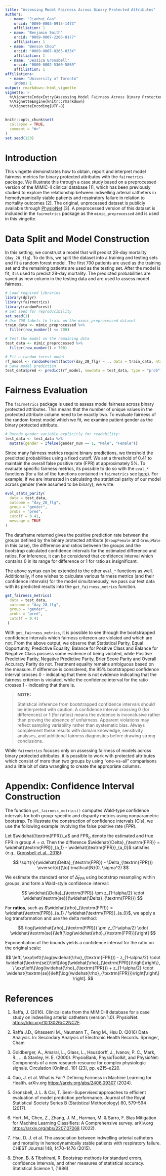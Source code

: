 ```yaml
---
title: "Assessing Model Fairness Across Binary Protected Attributes"
authors:
  - name: "Jianhui Gao"
    orcid: "0000-0003-0915-1473"
    affiliation: 1
  - name: "Benjamin Smith"
    orcid: "0009-0007-2206-0177"
    affiliation: 1
  - name: "Benson Chou"
    orcid: "0009-0007-0265-033X"
    affiliation: 1
  - name: "Jessica Gronsbell"
    orcid: "0000-0002-5360-5869"
    affiliation: 1
affiliations:
  - name: "University of Toronto"
    index: 1
output: rmarkdown::html_vignette
vignette: >
  %\VignetteIndexEntry{Assessing Model Fairness Across Binary Protected Attributes}
  %\VignetteEngine{knitr::rmarkdown}
  %\VignetteEncoding{UTF-8}
---
```


```r
knitr::opts_chunk$set(
  collapse = TRUE,
  comment = "#>"
)
set.seed(123)
```

# Introduction

This vingette demonstrates how to obtain, report and interpret model fairness metrics for binary protected attributes with the `fairmetrics` package. We illustrate this through a case study based on a preprocessed version of the MIMIC-II clinical database [1], which has been previously studied to explore the relationship between indwelling arterial catheters in hemodynamically stable patients and respiratory failure in relation to mortality outcomes [2]. The original, unprocessed dataset is publicly available through [PhysioNet](https://physionet.org/content/mimic2-iaccd/1.0/) [3]. A preprocessed version of this dataset is included in the `fairmetrics` package as the `mimic_preprocessed` and is used in this vingette.

# Data Split and Model Construction

In this setting, we construct a model that will predict 28-day mortality (`day_28_flg`). To do this, we split the dataset into a training and testing sets and fit a random forest model. The first 700 patients are used as the training set and the remaining patients are used as the testing set. After the model is fit, it is used to predict 28-day mortality. The predicted probabilities are saved as new column in the testing data and are used to assess model fairness. 

```r
# Load required libraries
library(dplyr)
library(fairmetrics)
library(randomForest)
# Set seed for reproducibility
set.seed(1)
# Use 700 labels to train on the mimic_preprocessed dataset
train_data <- mimic_preprocessed %>%
  filter(row_number() <= 700)

# Test the model on the remaining data
test_data <- mimic_preprocessed %>%
  filter(row_number() > 700)

# Fit a random forest model
rf_model <- randomForest(factor(day_28_flg) ~ ., data = train_data, ntree = 1000)
# Save model prediction
test_data$pred <- predict(rf_model, newdata = test_data, type = "prob")[, 2]
```

# Fairness Evaluation

The `fairmetrics` package is used to assess model fairness across binary protected attributes. This means that the number of unique values in the protected attribute column need to be exactly two. To evaluate fairness of the random forest model which we fit, we examine patient gender as the binary protected attribute.

```r
# Recode gender variable explicitly for readability: 
test_data <- test_data %>%
  mutate(gender = ifelse(gender_num == 1, "Male", "Female"))
```

Since many fairness metrics require binary predictions, we threshold the predicted probabilities using a fixed cutoff. We set a threshold of 0.41 to maintain the overall false positive rate (FPR) at approximately 5%. To evaluate specific fairness metrics, its possible to do so with the `eval_*` functions (for a list of the functions contained in `fairmetrics` see [here](https://jianhuig.github.io/fairmetrics/reference/index.html)). For example, if we are interested in calculating the statistical parity of our model across gender (here assumed to be binary), we write: 

```r
eval_stats_parity(
  data = test_data, 
  outcome = "day_28_flg",
  group = "gender",
  probs = "pred",
  cutoff = 0.41,
  message = TRUE
)
```


The dataframe returned gives the positive prediction rate between the groups defined by the binary protected attribute (`GroupFemale` and `GroupMale` in this case), the difference and ratios between the groups and the bootstrap calculated confidence intervals for the estimated difference and ratios. For inference, it can be considered that confidence interval which contains 0 in its range for difference or 1 for ratio as insignificant.

The above syntax can be extended to the other `eval_*` functions as well. Additionally, if one wishes to calculate various fairness metrics (and their confidence intervals) for the model simultaneously, we pass our test data with its predicted results into the `get_fairness_metrics` function.

```r
get_fairness_metrics(
  data = test_data,
  outcome = "day_28_flg",
  group = "gender",
  probs = "pred",
  cutoff = 0.41
 )
```

With `get_fairness_metrics`, it is possible to see through the bootstrapped confidence intervals which fairness critereon are violated and which are not. From the above output, we observe that Statistical Parity, Equal Opportunity, Predictive Equality, Balance for Positive Class and Balance for Negative Class possess some evidence of being violated, while Positive Predictive Parity, Negative Predictive Parity, Brier Score Parity and Overall Accuracy Parity do not. Treatment equality remains ambiguous based on the measure. If  difference is considered, the 95%  bootstrapped confidence interval crosses 0 - indicating that there is not evidence indicating that the fairness criterion is violated, while the confidence interval for the ratio crosses 1 - indicating that there is. 

> __NOTE:__
>
> Statistical inference from bootstrapped confidence intervals should be interpreted with caution. A confidence interval crossing 0 (for differences) or 1 (for ratios) means the evidence is inconclusive rather than proving the absence of unfairness. Apparent violations may reflect sampling variability rather than systematic bias. Always complement these results with domain knowledge, sensitivity analyses, and additional fairness diagnostics before drawing strong conclusions.  


While `fairmetrics` focuses only on assessing fairness of models across binary protected attributes, it is possible to work with protected attributes which consist of more than two groups by using "one-vs-all" comparisons and a little bit of data wrangling to create the appropriate columns. 


# Appendix: Confidence Interval Construction

The function `get_fairness_metrics()` computes Wald-type confidence intervals for both group-specific and disparity metrics using nonparametric bootstrap. To illustrate the construction of confidence intervals (CIs), we use the following example involving the false positive rate ($FPR$).

Let $\widehat{\textrm{FPR}}_a$ and $\textrm{FPR}_a$ denote the estimated and true FPR in group $A = a$. Then the difference $\widehat{\Delta}_{\textrm{FPR}} = \widehat{\textrm{FPR}}_{a_1} - \widehat{\textrm{FPR}}_{a_0}$ satisfies (e.g., [Gronsbell et al., 2018](https://doi.org/10.1093/jrsssb/qkad107)):

$$
\sqrt{n}(\widehat{\Delta}_{\textrm{FPR}} - \Delta_{\textrm{FPR}}) \overset{d}{\to} \mathcal{N}(0, \sigma^2)
$$

We estimate the standard error of $\widehat{\Delta}_{\textrm{FPR}}$ using bootstrap resampling within groups, and form a Wald-style confidence interval:

$$
\widehat{\Delta}_{\textrm{FPR}} \pm z_{1-\alpha/2} \cdot \widehat{\textrm{se}}(\widehat{\Delta}_{\textrm{FPR}})
$$

For **ratios**, such as $\widehat{\rho}_{\textrm{FPR}} = \widehat{\textrm{FPR}}_{a_1} / \widehat{\textrm{FPR}}_{a_0}$, we apply a log transformation and use the delta method:

$$
\log(\widehat{\rho}_{\textrm{FPR}}) \pm z_{1-\alpha/2} \cdot \widehat{\textrm{se}}\left[\log(\widehat{\rho}_{\textrm{FPR}})\right]
$$

Exponentiation of the bounds yields a confidence interval for the ratio on the original scale:

$$
\left[ 
\exp\left\{\log(\widehat{\rho}_{\textrm{FPR}}) - z_{1-\alpha/2} \cdot \widehat{\textrm{se}}\left[\log(\widehat{\rho}_{\textrm{FPR}})\right]\right\},\ 
\exp\left\{\log(\widehat{\rho}_{\textrm{FPR}}) + z_{1-\alpha/2} \cdot \widehat{\textrm{se}}\left[\log(\widehat{\rho}_{\textrm{FPR}})\right]\right\}
\right].
$$


# References


1.  Raffa, J. (2016). Clinical data from the MIMIC-II database for a case study on indwelling arterial catheters (version 1.0). PhysioNet. <https://doi.org/10.13026/C2NC7F>.

2.  Raffa J.D., Ghassemi M., Naumann T., Feng M., Hsu D. (2016) Data Analysis. In: Secondary Analysis of Electronic Health Records. Springer, Cham

3.  Goldberger, A., Amaral, L., Glass, L., Hausdorff, J., Ivanov, P. C., Mark, R., ... & Stanley, H. E. (2000). PhysioBank, PhysioToolkit, and PhysioNet: Components of a new research resource for complex physiologic signals. Circulation [Online]. 101 (23), pp. e215–e220.

4.  Gao, J. et al. What is Fair? Defining Fairness in Machine Learning for Health. arXiv.org <https://arxiv.org/abs/2406.09307> (2024).

6.  Gronsbell, J. L. & Cai, T. Semi-Supervised approaches to efficient evaluation of model prediction performance. Journal of the Royal Statistical Society Series B (Statistical Methodology) 80, 579–594 (2017).

7. Hort, M., Chen, Z., Zhang, J. M., Harman, M. & Sarro, F. Bias Mitigation for Machine Learning Classifiers: A Comprehensive survey. arXiv.org <https://arxiv.org/abs/2207.07068> (2022).

8.  Hsu, D. J. et al. The association between indwelling arterial catheters and mortality in hemodynamically stable patients with respiratory failure. CHEST Journal 148, 1470–1476 (2015).

9.  Efron, B. & Tibshirani, R. Bootstrap methods for standard errors, confidence intervals, and other measures of statistical accuracy. Statistical Science 1, (1986).
